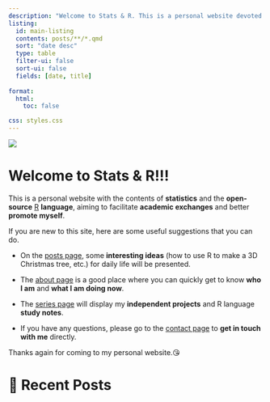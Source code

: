 ```yaml
---
description: "Welcome to Stats & R. This is a personal website devoted primarily to R, Python, and statistics."
listing:
  id: main-listing
  contents: posts/**/*.qmd
  sort: "date desc"
  type: table
  filter-ui: false
  sort-ui: false
  fields: [date, title]
  
format:
  html:
    toc: false

css: styles.css
---
```


::: column-page-left
![](https://media3.giphy.com/media/2L8AviEEaIW2DcXGg0/giphy.gif?cid=ecf05e47squf2aep9xwfuuxs5a3o604416nte3wlabz8fvo8&rid=giphy.gif&ct=g){fig-align="center"}

# Welcome to Stats & R!!! {.center-text}

This is a personal website with the contents of **statistics** and the **open-source** [R](https://www.r-project.org/) **language**, aiming to facilitate **academic exchanges** and better **promote myself**.

If you are new to this site, here are some useful suggestions that you can do.

-   On the [posts page](posts.qmd), some **interesting ideas** (how to use R to make a 3D Christmas tree, etc.) for daily life will be presented.

-   The [about page](about.qmd) is a good place where you can quickly get to know **who I am** and **what I am doing now**.

-   The [series page](series.qmd) will display my **independent projects** and R language **study notes**.

-   If you have any questions, please go to the [contact page](contact.qmd) to **get in touch with me** directly.

Thanks again for coming to my personal website.😘

# 📮 Recent Posts

::: {#main-listing}
:::
:::
